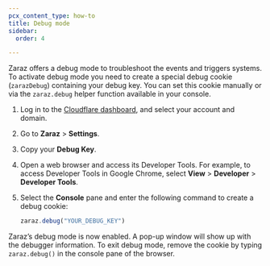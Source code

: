 ```yaml
---
pcx_content_type: how-to
title: Debug mode
sidebar:
  order: 4

---
```


Zaraz offers a debug mode to troubleshoot the events and triggers systems. To activate debug mode you need to create a special debug cookie (`zarazDebug`) containing your debug key.
You can set this cookie manually or via the `zaraz.debug` helper function available in your console.

1. Log in to the [Cloudflare dashboard](https://dash.cloudflare.com/login), and select your account and domain.
2. Go to **Zaraz** > **Settings**.
3. Copy your **Debug Key**.
4. Open a web browser and access its Developer Tools. For example, to access Developer Tools in Google Chrome, select **View** > **Developer** > **Developer Tools**.
5. Select the **Console** pane and enter the following command to create a debug cookie:

   ```js
   zaraz.debug("YOUR_DEBUG_KEY")
   ```

Zaraz’s debug mode is now enabled. A pop-up window will show up with the debugger information. To exit debug mode, remove the cookie by typing `zaraz.debug()` in the console pane of the browser.
